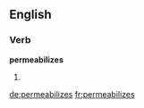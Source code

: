 ==English==

===Verb===
'''permeabilizes'''

# {{third-person singular of|[[permeabilize]]}}

[[de:permeabilizes]]
[[fr:permeabilizes]]
